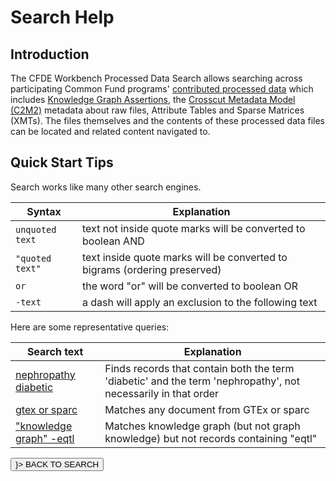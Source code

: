 
<div className="my-4">

# Search Help

## Introduction

The CFDE Workbench Processed Data Search allows searching across participating Common Fund programs' [contributed processed data](/data/submit) which includes [Knowledge Graph Assertions](/info/documentation/KGAssertions), the [Crosscut Metadata Model (C2M2)](/info/documentation/C2M2) metadata about raw files, Attribute Tables and Sparse Matrices (XMTs). The files themselves and the contents of these processed data files can be located and related content navigated to.

## Quick Start Tips

Search works like many other search engines.

|Syntax|Explanation|
|-|-|
|`unquoted text`|text not inside quote marks will be converted to boolean AND|
|`"quoted text"`|text inside quote marks will be converted to bigrams (ordering preserved)|
|`or`|the word "or" will be converted to boolean OR|
|`-text`|a dash will apply an exclusion to the following text|

Here are some representative queries:

|Search text|Explanation|
|-|-|
|[nephropathy diabetic](https://data.cfde.cloud/data/processed/search?q=nephropathy+diabetic)|Finds records that contain both the term 'diabetic' and the term 'nephropathy', not necessarily in that order|
|[gtex or sparc](https://data.cfde.cloud/data/processed/search?q=gtex+or+sparc)|Matches any document from GTEx or sparc|
|["knowledge graph" -eqtl](https://data.cfde.cloud/data/processed/search?q=%22knowledge+graph%22+-eqtl)|Matches knowledge graph (but not graph knowledge) but not records containing "eqtl"|

<Link prefetch={false} href="/data">
  <Button
    sx={{textTransform: "uppercase"}}
    color="primary"
    variant="contained"
    startIcon={<Icon path={mdiArrowLeft} size={1} />}>
      BACK TO SEARCH
  </Button>
</Link>

</div>
